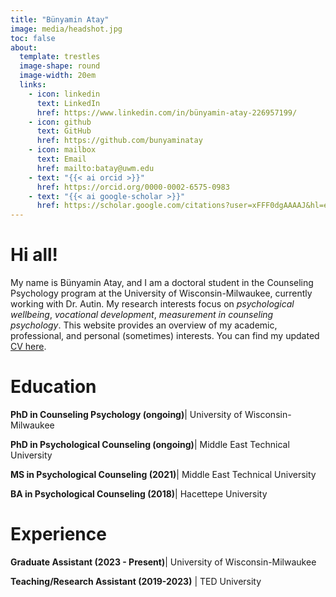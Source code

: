 ```yaml
---
title: "Bünyamin Atay"
image: media/headshot.jpg
toc: false
about: 
  template: trestles
  image-shape: round
  image-width: 20em
  links:
    - icon: linkedin
      text: LinkedIn
      href: https://www.linkedin.com/in/bünyamin-atay-226957199/
    - icon: github
      text: GitHub
      href: https://github.com/bunyaminatay
    - icon: mailbox
      text: Email
      href: mailto:batay@uwm.edu
    - text: "{{< ai orcid >}}" 
      href: https://orcid.org/0000-0002-6575-0983
    - text: "{{< ai google-scholar >}}"
      href: https://scholar.google.com/citations?user=xFFF0dgAAAAJ&hl=en 
---
```


# Hi all!

My name is Bünyamin Atay, and I am a doctoral student in the Counseling Psychology program at the University of Wisconsin-Milwaukee, currently working with Dr. Autin. My research interests focus on *psychological wellbeing*, *vocational development*, *measurement in counseling psychology*. This website provides an overview of my academic, professional, and personal (sometimes) interests. You can find my updated [CV here](https://panthers-my.sharepoint.com/:b:/g/personal/batay_uwm_edu/EaovqW0TGmBMk44DSlDZhDMBxFJsBfUwt0mhGnsxYYVP7A?e=9TDGvE).

# Education

**PhD in Counseling Psychology (ongoing)**\| University of Wisconsin-Milwaukee

**PhD in Psychological Counseling (ongoing)**\| Middle East Technical University

**MS in Psychological Counseling (2021)**\| Middle East Technical University

**BA in Psychological Counseling (2018)**\| Hacettepe University

# Experience

**Graduate Assistant (2023 - Present)**\| University of Wisconsin-Milwaukee

**Teaching/Research Assistant (2019-2023)** \| TED University
